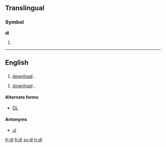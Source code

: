 {{also|DL}}

==Translingual==

===Symbol===
'''dl'''

# {{SI-unit-abb2|deci|liter|litre|[[fluid measure]]}}

----

==English==

==={{initialism}}===
{{en-noun}}
# {{computing}} [[download]] , {{alternate form of|DL}} 

{{en-verb}}
# {{computing}} [[download]] , {{alternate form of|DL}}

====Alternate forms====
* {{sense|download}} [[DL]]

====Antonyms====
* {{sense|computing}} [[ul]]


[[fr:dl]]
[[fi:dl]]
[[sv:dl]]
[[tr:dl]]